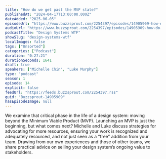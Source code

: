 ```yaml
---
title: "How do we get past the MVP state?"
publishedAt: "2024-04-17T13:00:00.000Z"
dateAdded: "2025-06-05"
episodeUrl: "https://www.buzzsprout.com/2254397/episodes/14905909-how-do-we-get-past-the-mvp-state.mp3"
audioUrl: "https://www.buzzsprout.com/2254397/episodes/14905909-how-do-we-get-past-the-mvp-state.mp3"
podcastTitle: "Design Systems WTF"
showSlug: "design-systems-wtf"
localImages: false
tags: ["Unsorted"]
categories: ["Podcast"]
duration: "0:27:21"
durationSeconds: 1641
draft: true
speakers: ["Michelle Chin", "Luke Murphy"]
type: "podcast"
season: 1
episode: 14
explicit: false
feedUrl: "https://feeds.buzzsprout.com/2254397.rss"
guid: "Buzzsprout-14905909"
hasEpisodeImage: null
---
```

We examine that critical phase in the life of a design system: moving beyond the Minimum Viable Product (MVP). Launching an MVP is just the beginning, but what comes next? Michelle and Luke discuss strategies for advocating for more resources, ensuring your work is recognized and adequately resourced, and not just seen as a “free” addition from your team. Drawing from our own experiences and those of other teams, we share practical advice on selling your design system’s ongoing value to stakeholders.
